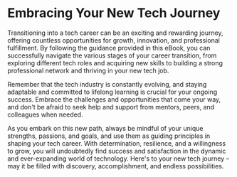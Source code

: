 # Embracing Your New Tech Journey

Transitioning into a tech career can be an exciting and rewarding journey, offering countless opportunities for growth,
innovation, and professional fulfillment. By following the guidance provided in this eBook, you can successfully navigate
the various stages of your career transition, from exploring different tech roles and acquiring new skills to building a
strong professional network and thriving in your new tech job.

Remember that the tech industry is constantly evolving, and staying adaptable and committed to lifelong learning is crucial
for your ongoing success. Embrace the challenges and opportunities that come your way, and don't be afraid to seek help and
support from mentors, peers, and colleagues when needed.

As you embark on this new path, always be mindful of your unique strengths, passions, and goals, and use them as guiding
principles in shaping your tech career. With determination, resilience, and a willingness to grow, you will undoubtedly
find success and satisfaction in the dynamic and ever-expanding world of technology. Here's to your new tech journey – may
it be filled with discovery, accomplishment, and endless possibilities.
